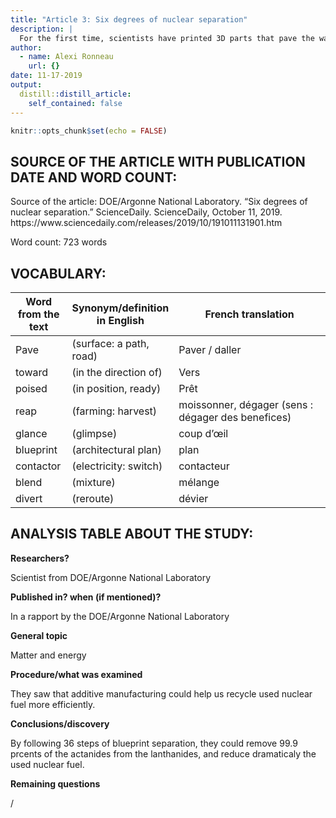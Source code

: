 ```yaml
---
title: "Article 3: Six degrees of nuclear separation"
description: |
  For the first time, scientists have printed 3D parts that pave the way to recycling up to 97 percent of the waste produced by nuclear reactors.
author:
  - name: Alexi Ronneau
    url: {}
date: 11-17-2019
output:
  distill::distill_article:
    self_contained: false
---
```


```r
knitr::opts_chunk$set(echo = FALSE)
```

## SOURCE OF THE ARTICLE WITH PUBLICATION DATE AND WORD COUNT:

Source of the article: 
DOE/Argonne National Laboratory. "Six degrees of nuclear separation." ScienceDaily. ScienceDaily, October 11, 2019. 
https://www.sciencedaily.com/releases/2019/10/191011131901.htm


Word count: 723 words

## VOCABULARY: 

| Word from the text | Synonym/definition in English | French translation                                 |
| ------------------ | ----------------------------- | -------------------------------------------------- |
| Pave               | (surface: a path, road)       | Paver / daller                                     |
| toward             | (in the direction of)         | Vers                                               |
| poised             | (in position, ready)          | Prêt                                               |
| reap               | (farming: harvest)            | moissonner, dégager (sens : dégager des benefices) |
| glance             | (glimpse)                     | coup d'œil                                         |
| blueprint          | (architectural plan)          | plan                                               |
| contactor          | (electricity: switch)         | contacteur                                         |
| blend              | (mixture)                     | mélange                                            |
| divert             | (reroute)                     | dévier                                             |

## ANALYSIS TABLE ABOUT THE STUDY:

**Researchers?**

Scientist from DOE/Argonne National Laboratory

**Published in? when (if mentioned)?**

In a rapport by the DOE/Argonne National Laboratory

**General topic**

Matter and energy

**Procedure/what was examined**

They saw that additive manufacturing could help us recycle used nuclear fuel more efficiently.

**Conclusions/discovery**

By following 36 steps of blueprint separation, they could remove 99.9 prcents of the actanides from the lanthanides, and reduce dramaticaly the used nuclear fuel.

**Remaining questions**

/

